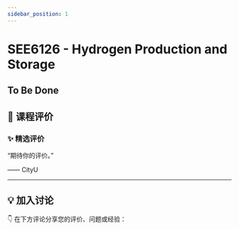 ```yaml
---
sidebar_position: 1
---
```



# SEE6126 - Hydrogen Production and Storage

## To Be Done

## **💬 课程评价**

### ✨ **精选评价**
<div className={commentStyles.commentBox}>
    <p className={commentStyles.commentText}>
        “期待你的评价。”
    </p>
    <p className={commentStyles.commentAuthor}>—— CityU</p>
</div>

---

## **💡 加入讨论**

👇 在下方评论分享您的评价、问题或经验：
<Utterances />
